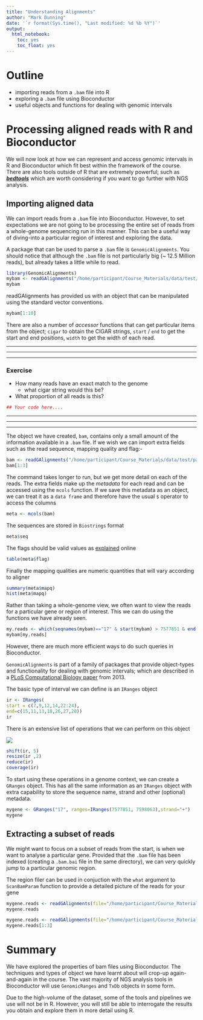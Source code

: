 ```yaml
---
title: "Understanding Alignments"
author: "Mark Dunning"
date: '`r format(Sys.time(), "Last modified: %d %b %Y")`'
output: 
  html_notebook: 
    toc: yes
    toc_float: yes
---
```


# Outline

- importing reads from a `.bam` file into R
- exploring a `.bam` file using Bioconductor
- useful objects and functions for dealing with genomic intervals

 
# <a name="bioc"></a> Processing aligned reads with R and Bioconductor

We will now look at how we can represent and access genomic intervals in R and Bioconductor which fit best within the framework of the course. There are also tools outside of R that are extremely powerful; such as [***bedtools***](http://bedtools.readthedocs.io/en/latest/) which are worth considering if you want to go further with NGS analysis.


## Importing aligned data

We can import reads from a `.bam` file into Bioconductor. However, to set expectations we are not going to be processing the entire set of reads from a whole-genome sequencing run in this manner. This can be a useful way of diving-into a particular region of interest and exploring the data.

A package that can be used to parse a `.bam` file is `GenomicAlignments`. You should notice that although the `.bam` file is not particularly big (~ 12.5 Million reads), but already takes a little while to read.

```r
library(GenomicAlignments)
mybam <- readGAlignments("/home/participant/Course_Materials/data/test/paired.bam")
mybam
```


readGAlignments has provided us with an object that can be manipulated using the standard vector conventions. 

```r
mybam[1:10]
```

There are also a number of *accessor* functions that can get particular items from the object; `cigar` to obtain the CIGAR strings, `start` / `end` to get the start and end positions, `width` to get the width of each read.


******
******
******

### Exercise

- How many reads have an exact match to the genome
    + what cigar string would this be?
- What proportion of all reads is this?

```r
## Your code here....


```


******
******
******

The object we have created, `bam`, contains only a small amount of the information available in a `.bam` file. If we wish we can import extra fields such as the read sequence, mapping quality and flag:-


```r
bam <- readGAlignments("/home/participant/Course_Materials/data/test/paired.bam",param=ScanBamParam(what=c("seq","mapq","flag")))
bam[1:3]
```


The command takes longer to run, but we get more detail on each of the reads. The extra fields make up the *metadata* for each read and can be accessed using the `mcols` function. If we save this metadata as an object, we can treat it as a `data frame` and therefore have the usual `$` operator to access the columns

```r
meta <- mcols(bam)
```

The sequences are stored in `Biostrings` format
```r
meta$seq
```

The flags should be valid values as [explained](https://broadinstitute.github.io/picard/explain-flags.html) online

```r
table(meta$flag)
```

Finally the mapping qualities are numeric quantities that will vary according to aligner

```r
summary(meta$mapq)
hist(meta$mapq)
```


Rather than taking a whole-genome view, we often want to view the reads for a particular gene or region of interest. This we can do using the functions we have already seen.

```r
my.reads <- which(seqnames(mybam)=="17" & start(mybam) > 7577851 & end(mybam) < 7598063)
mybam[my.reads]
```

However, there are much more efficient ways to do such queries in Bioconductor. 

`GenomicAlignments` is part of a family of packages that provide object-types and functionality for dealing with genomic intervals; which are described in a [PLoS Computational Biology paper](http://journals.plos.org/ploscompbiol/article?id=10.1371/journal.pcbi.1003118) from 2013. 

The basic type of interval we can define is an `IRanges` object

```r
ir <- IRanges(
start = c(7,9,12,14,22:24), 
end=c(15,11,13,18,26,27,28))
ir
```

There is an extensive list of operations that we can perform on this object

![](images/ranges-fns.png)


```r
shift(ir, 5)
resize(ir ,2)
reduce(ir)
coverage(ir)
```


To start using these operations in a genome context, we can create a `GRanges` object. This has all the same information as an `IRanges` object with extra capability to store the sequence name, strand and other (optional) metadata.

```r
mygene <- GRanges("17", ranges=IRanges(7577851, 7598063),strand="+")
mygene
```


## Extracting a subset of reads

We might want to focus on a subset of reads from the start, is when we want to analyse a particular gene. Provided that the `.bam` file has been indexed (creating a `.bam.bai` file in the same directory), we can *very* quickly jump to a particular genomic region. 

The region filer can be used in conjuction with the `what` argument to `ScanBamParam` function to provide a detailed picture of the reads for your gene

```r
mygene.reads <- readGAlignments(file="/home/participant/Course_Materials/data/test/paired.bam",param=ScanBamParam(which=mygene, what=c("seq","mapq","flag","qual","isize")))
mygene.reads
```

```r
mygene.reads <- readGAlignments(file="/home/participant/Course_Materials/data/test/paired.bam",param=ScanBamParam(which=mygene, what=c("seq","mapq","flag","qual","isize")))
mygene.reads[1:3]
```




# Summary

We have explored the properties of bam files using Bioconductor. The techniques and types of object we have learnt about will crop-up again-and-again in the course. The vast majority of NGS analysis tools in Bioconductor will use `GenomicRanges` and `TxDb` objects in some form. 

Due to the high-volume of the dataset, some of the tools and pipelines we use will not be in R. However, you will still be able to interrogate the results you obtain and explore them in more detail using R.



